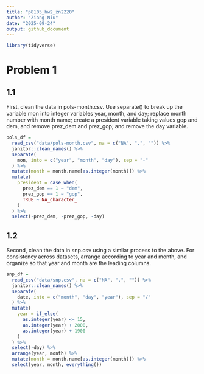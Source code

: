 ```yaml
---
title: "p8105_hw2_zn2220"
author: "Ziang Niu"
date: "2025-09-24"
output: github_document
---
```


```r
library(tidyverse)
```

# Problem 1

## 1.1

First, clean the data in pols-month.csv. Use separate() to break up the variable mon into integer variables year, month, and day; replace month number with month name; create a president variable taking values gop and dem, and remove prez_dem and prez_gop; and remove the day variable.

```r
pols_df = 
  read_csv("data/pols-month.csv", na = c("NA", ".", "")) %>% 
  janitor::clean_names() %>% 
  separate(
    mon, into = c("year", "month", "day"), sep = "-"
  ) %>% 
  mutate(month = month.name[as.integer(month)]) %>% 
  mutate(
    president = case_when(
      prez_dem == 1 ~ "dem",
      prez_gop == 1 ~ "gop",
      TRUE ~ NA_character_
    )
  ) %>% 
  select(-prez_dem, -prez_gop, -day)
```

## 1.2

Second, clean the data in snp.csv using a similar process to the above. For consistency across datasets, arrange according to year and month, and organize so that year and month are the leading columns.

```r
snp_df = 
  read_csv("data/snp.csv", na = c("NA", ".", "")) %>% 
  janitor::clean_names() %>% 
  separate(
    date, into = c("month", "day", "year"), sep = "/"
  ) %>% 
  mutate(
    year = if_else(
      as.integer(year) <= 15,
      as.integer(year) + 2000,
      as.integer(year) + 1900
    )
  ) %>% 
  select(-day) %>% 
  arrange(year, month) %>% 
  mutate(month = month.name[as.integer(month)]) %>% 
  select(year, month, everything())

```


















